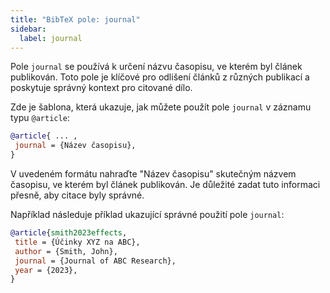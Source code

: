 ```yaml
---
title: "BibTeX pole: journal"
sidebar:
  label: journal
---
```



Pole `journal` se používá k určení názvu časopisu, ve kterém byl článek publikován. Toto pole je klíčové pro odlišení článků z různých publikací a poskytuje správný kontext pro citované dílo.

<CiteDrive/>

Zde je šablona, která ukazuje, jak můžete použít pole `journal` v záznamu typu `@article`:

```bibtex
@article{ ... ,
 journal = {Název časopisu},
}

```

V uvedeném formátu nahraďte "Název časopisu" skutečným názvem časopisu, ve kterém byl článek publikován. Je důležité zadat tuto informaci přesně, aby citace byly správné.

Například následuje příklad ukazující správné použití pole `journal`:

```bibtex
@article{smith2023effects,
 title = {Účinky XYZ na ABC},
 author = {Smith, John},
 journal = {Journal of ABC Research},
 year = {2023},
}
```
